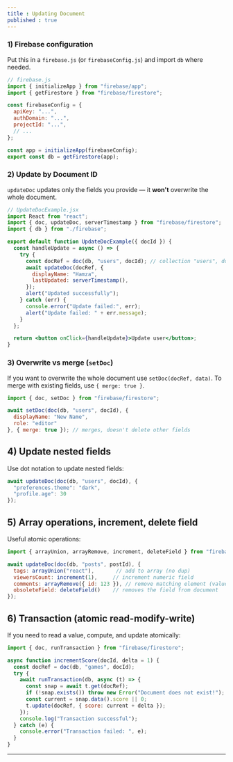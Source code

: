 ```yaml
---
title : Updating Document
published : true
---
```



### 1) Firebase configuration

Put this in a `firebase.js` (or `firebaseConfig.js`) and import `db` where needed.

```js
// firebase.js
import { initializeApp } from "firebase/app";
import { getFirestore } from "firebase/firestore";

const firebaseConfig = {
  apiKey: "...",
  authDomain: "...",
  projectId: "...",
  // ...
};

const app = initializeApp(firebaseConfig);
export const db = getFirestore(app);
```


### 2) Update by Document ID

`updateDoc` updates only the fields you provide — it **won't** overwrite the whole document.

```jsx
// UpdateDocExample.jsx
import React from "react";
import { doc, updateDoc, serverTimestamp } from "firebase/firestore";
import { db } from "./firebase";

export default function UpdateDocExample({ docId }) {
  const handleUpdate = async () => {
    try {
      const docRef = doc(db, "users", docId); // collection "users", document id
      await updateDoc(docRef, {
        displayName: "Hamza",
        lastUpdated: serverTimestamp(),
      });
      alert("Updated successfully");
    } catch (err) {
      console.error("Update failed:", err);
      alert("Update failed: " + err.message);
    }
  };

  return <button onClick={handleUpdate}>Update user</button>;
}
```


### 3) Overwrite vs merge (`setDoc`)

If you want to overwrite the whole document use `setDoc(docRef, data)`. To merge with existing fields, use `{ merge: true }`.

```jsx
import { doc, setDoc } from "firebase/firestore";

await setDoc(doc(db, "users", docId), {
  displayName: "New Name",
  role: "editor"
}, { merge: true }); // merges, doesn't delete other fields
```


## 4) Update nested fields

Use dot notation to update nested fields:

```js
await updateDoc(doc(db, "users", docId), {
  "preferences.theme": "dark",
  "profile.age": 30
});
```


## 5) Array operations, increment, delete field

Useful atomic operations:

```js
import { arrayUnion, arrayRemove, increment, deleteField } from "firebase/firestore";

await updateDoc(doc(db, "posts", postId), {
  tags: arrayUnion("react"),       // add to array (no dup)
  viewersCount: increment(1),     // increment numeric field
  comments: arrayRemove({ id: 123 }), // remove matching element (value equality)
  obsoleteField: deleteField()    // removes the field from document
});
```


## 6) Transaction (atomic read-modify-write)

If you need to read a value, compute, and update atomically:

```jsx
import { doc, runTransaction } from "firebase/firestore";

async function incrementScore(docId, delta = 1) {
  const docRef = doc(db, "games", docId);
  try {
    await runTransaction(db, async (t) => {
      const snap = await t.get(docRef);
      if (!snap.exists()) throw new Error("Document does not exist!");
      const current = snap.data().score || 0;
      t.update(docRef, { score: current + delta });
    });
    console.log("Transaction successful");
  } catch (e) {
    console.error("Transaction failed: ", e);
  }
}
```

---


